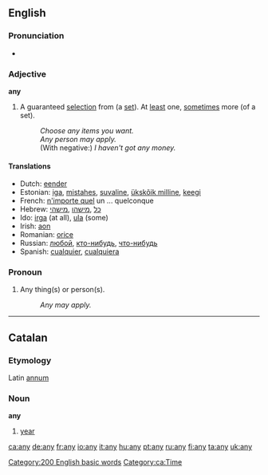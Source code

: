 ==English==

{{rank|into|up|your|58|any|what|do|has}}

===Pronunciation===
*{{audio|en-us-any.ogg|Audio (US)}}

===Adjective===
'''any'''

# A guaranteed [[selection]] from (a [[set]]). At [[least]] one, [[sometimes]] more (of a set).
#: ''Choose any items you want.''
#: ''Any person may apply.''
#: (With negative:) ''I haven't got any money.''

====Translations====
*Dutch: [[eender]]
*Estonian: [[iga]], [[mistahes]], [[suvaline]], [[ükskõik milline]], [[keegi]]
*French: [[n'importe quel]] un ... quelconque
*Hebrew: [[כל]] ,[[מישהו]] ,[[מישהי]]
*Ido: [[irga]] (at all), [[ula]] (some)
*Irish: [[aon]]
*Romanian: [[orice]]
*Russian: [[любой]], [[кто-нибудь]], [[что-нибудь]]
*Spanish: [[cualquier]], [[cualquiera]]

===Pronoun===

# Any thing(s) or person(s).
#: ''Any may apply.''

[[Category:200 English basic words]]

----

==Catalan==
===Etymology===
Latin [[annum]]
===Noun===
'''any''' {{m}}

# [[year]]

[[Category:ca:Time]]

[[ca:any]]
[[de:any]]
[[fr:any]]
[[io:any]]
[[it:any]]
[[hu:any]]
[[pt:any]]
[[ru:any]]
[[fi:any]]
[[ta:any]]
[[uk:any]]